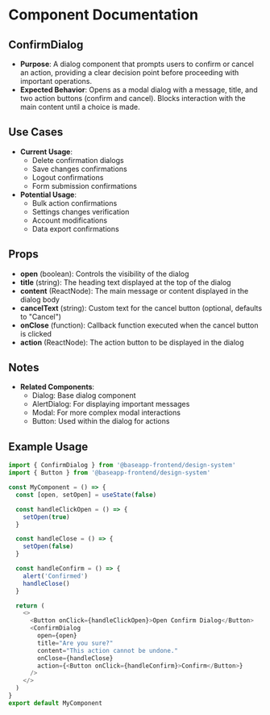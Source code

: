 
<Meta title="@baseapp-frontend | designSystem/Dialogs/ConfirmDialog" />

# Component Documentation

## ConfirmDialog

- **Purpose**: A dialog component that prompts users to confirm or cancel an action, providing a clear decision point before proceeding with important operations.
- **Expected Behavior**: Opens as a modal dialog with a message, title, and two action buttons (confirm and cancel). Blocks interaction with the main content until a choice is made.

## Use Cases

- **Current Usage**:
  - Delete confirmation dialogs
  - Save changes confirmations
  - Logout confirmations
  - Form submission confirmations
- **Potential Usage**:
  - Bulk action confirmations
  - Settings changes verification
  - Account modifications
  - Data export confirmations

## Props

- **open** (boolean): Controls the visibility of the dialog
- **title** (string): The heading text displayed at the top of the dialog
- **content** (ReactNode): The main message or content displayed in the dialog body
- **cancelText** (string): Custom text for the cancel button (optional, defaults to "Cancel")
- **onClose** (function): Callback function executed when the cancel button is clicked
- **action** (ReactNode): The action button to be displayed in the dialog

## Notes

- **Related Components**:
  - Dialog: Base dialog component
  - AlertDialog: For displaying important messages
  - Modal: For more complex modal interactions
  - Button: Used within the dialog for actions

## Example Usage

```javascript
import { ConfirmDialog } from '@baseapp-frontend/design-system'
import { Button } from '@baseapp-frontend/design-system'

const MyComponent = () => {
  const [open, setOpen] = useState(false)

  const handleClickOpen = () => {
    setOpen(true)
  }

  const handleClose = () => {
    setOpen(false)
  }

  const handleConfirm = () => {
    alert('Confirmed')
    handleClose()
  }

  return (
    <>
      <Button onClick={handleClickOpen}>Open Confirm Dialog</Button>
      <ConfirmDialog
        open={open}
        title="Are you sure?"
        content="This action cannot be undone."
        onClose={handleClose}
        action={<Button onClick={handleConfirm}>Confirm</Button>}
      />
    </>
  )
}
export default MyComponent
```
